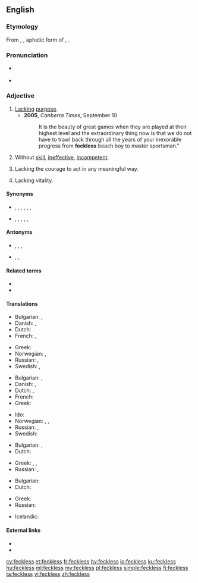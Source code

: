 {{was wotd|2008|April|15}}
==English==

===Etymology===
From {{etyl|sco|en}}, {{m|sco|feck||effect}}, aphetic form of {{m|en|effect}}, {{suffix||less|lang=en}}.

===Pronunciation===
* {{a|RP|US}} {{IPA|/ˈfɛkləs/|/ˈfɛklɪs/|lang=en}}
* {{audio|en-us-feckless.ogg|Audio (US)|lang=en}}

===Adjective===
{{en-adj}}

# [[lack|Lack]]ing [[purpose]].
#* '''2005''', ''Canberra Times'', September 10
#*: It is the beauty of great games when they are played at their highest level and the extraordinary thing now is that we do not have to trawl back through all the years of your inexorable progress from '''feckless''' beach boy to master sportsman."
# Without [[skill]], [[ineffective]], [[incompetent]].
# {{label|en|UK}} Lacking the courage to act in any meaningful way.
# {{label|en|British|archaic}} Lacking vitality.

====Synonyms====
* {{sense|weak, ineffective}} {{l|en|futile}}, {{l|en|hopeless}}, {{l|en|ineffective}}, {{l|en|ineffectual}}, {{l|en|feeble}}, {{l|en|meaningless}}, {{l|en|useless}}
* {{sense|worthless, irresponsible}} {{l|en|unpurposed}}, {{l|en|worthless}}, {{l|en|aimless}}, {{l|en|careless}}, {{l|en|reckless}}, {{l|en|irresponsible}}

====Antonyms====
* {{sense|weak, ineffective}} {{l|en|effective}}, {{l|en|efficient}}, {{l|en|meaningful}}, {{l|en|useful}}
* {{sense|worthless, irresponsible}} {{l|en|purposeful}}, {{l|en|careful}}, {{l|en|responsible}}

====Related terms====
* {{l|en|fecklessly}}
* {{l|en|fecklessness}}

====Translations====
{{trans-top|lacking purpose}}
* Bulgarian: {{t+|bg|безцелен|sc=Cyrl}}, {{t+|bg|напразен|sc=Cyrl}}
* Danish: {{t+|da|hjælpeløs}}, {{t|da|initiativløs}}
* Dutch: {{t+|nl|doelloos}}
* French: {{t+|fr|irréfléchi}}, {{t+|fr|irresponsable}}
{{trans-mid}}
* Greek: {{t+|el|άσκοπος|m|sc=Grek}}
* Norwegian: {{t|no|hjelpeløs}}, {{t|no|initiativløs}}
* Russian: {{t+|ru|бесце́льный}}, {{t+|ru|напра́сный}}
* Swedish: {{t+|sv|hjälplös}}, {{t+|sv|rådlös}}
{{trans-bottom}}

{{trans-top|without skill, ineffective}}
* Bulgarian: {{t+|bg|вял|sc=Cyrl}}, {{t+|bg|безполезен|sc=Cyrl}}
* Danish: {{t+|da|hjælpeløs}}, {{t|da|uduelig}}
* Dutch: {{t|nl|inefficiënt}}, {{t+|nl|onhandig}}
* French: {{t+|fr|incapable}}
* Greek: {{t+|el|ανίκανος|m|sc=Grek}}
{{trans-mid}}
* Ido: {{t+|io|nekapabla}}
* Norwegian: {{t|no|hjelpeløs}}, {{t|no|udugelig}}, {{t|no|ubehjelpelig}}
* Russian: {{t+|ru|бесполе́зный}}, {{t+|ru|вя́лый}}
* Swedish: {{t+|sv|oduglig}}
{{trans-bottom}}

{{trans-top|lacking vitality}}
* Bulgarian: {{t+|bg|вял|sc=Cyrl}}, {{t+|bg|слаб|sc=Cyrl}}
* Dutch: {{t+|nl|futloos}}
{{trans-mid}}
* Greek: {{t+|el|ασθενής|m|sc=Grek}}, {{t+|el|αδύναμος|m|sc=Grek}}, {{t+|el|ανίσχυρος|m|sc=Grek}}
* Russian: {{t+|ru|вя́лый}}, {{t+|ru|сла́бый}}
{{trans-bottom}}

{{trans-top|lacking the courage to act in any meaningful way}}
* Bulgarian: {{t+|bg|безпомощен|sc=Cyrl}}
* Dutch: {{t+|nl|lamlendig}}
{{trans-mid}}
* Greek: {{t+|el|άβουλος|m|sc=Grek}}
* Russian: {{t+|ru|беспо́мощный}}
{{trans-bottom}}

{{checktrans-top}}
* Icelandic: {{t-check|is|tilgangslaus}}
{{trans-bottom}}

====External links====
* {{R:Webster 1913}}
* {{R:Century 1911}}

[[cy:feckless]]
[[et:feckless]]
[[fr:feckless]]
[[hy:feckless]]
[[io:feckless]]
[[ku:feckless]]
[[hu:feckless]]
[[ml:feckless]]
[[my:feckless]]
[[pl:feckless]]
[[simple:feckless]]
[[fi:feckless]]
[[ta:feckless]]
[[vi:feckless]]
[[zh:feckless]]